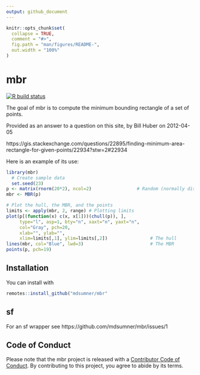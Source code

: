 ```yaml
---
output: github_document
---
```


<!-- README.md is generated from README.Rmd. Please edit that file -->

```r
knitr::opts_chunk$set(
  collapse = TRUE,
  comment = "#>",
  fig.path = "man/figures/README-",
  out.width = "100%"
)
```

# mbr

<!-- badges: start -->
[![R build status](https://github.com/mdsumner/mbr/workflows/R-CMD-check/badge.svg)](https://github.com/mdsumner/mbr/actions)
<!-- badges: end -->

The goal of mbr is to compute the minimum bounding rectangle of a set of points. 

Provided as an answer to a question on this site, by Bill Huber on 2012-04-05

https://gis.stackexchange.com/questions/22895/finding-minimum-area-rectangle-for-given-points/22934?stw=2#22934

Here is an example of its use:

```r
library(mbr)
  # Create sample data
  set.seed(23)
p <- matrix(rnorm(20*2), ncol=2)                 # Random (normally distributed) points
mbr <- MBR(p)

# Plot the hull, the MBR, and the points
limits <- apply(mbr, 2, range) # Plotting limits
plot(p[(function(x) c(x, x[1]))(chull(p)), ], 
     type="l", asp=1, bty="n", xaxt="n", yaxt="n",
     col="Gray", pch=20, 
     xlab="", ylab="",
     xlim=limits[,1], ylim=limits[,2])                # The hull
lines(mbr, col="Blue", lwd=3)                         # The MBR
points(p, pch=19)    

```

## Installation

You can install with

``` r
remotes::install_github("mdsumner/mbr"
```


## sf

For an sf wrapper see https://github.com/mdsumner/mbr/issues/1

## Code of Conduct
  
Please note that the mbr project is released with a [Contributor Code of Conduct](https://contributor-covenant.org/version/2/0/CODE_OF_CONDUCT.html). By contributing to this project, you agree to abide by its terms.
